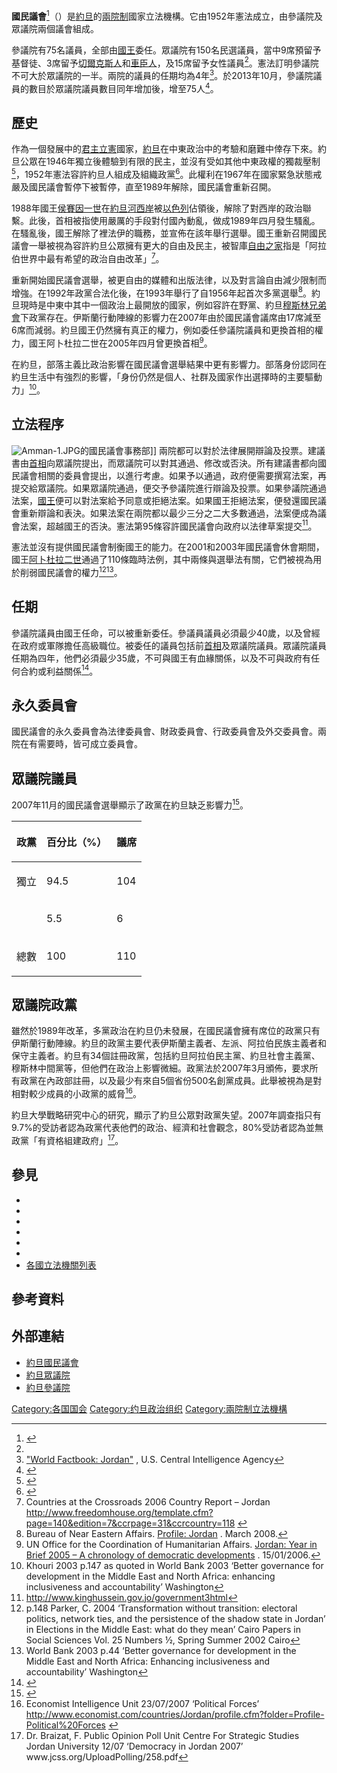 {{Infobox legislature
 | name               = 國民議會
 | native_name        = البرلمان الأردني
 | native_name_lang   = ar
 | transcription_name = 
 | legislature        = {{le|2013年約旦議會選舉|Jordanian parliamentary election, 2013|第十三屆國民議會}}
 | coa_pic            = Coat_of_arms_of_Jordan.svg
 | coa_res            = 150px 
 | coa_alt            =
 | foundation         = <!-- {{Start date|YYYY|MM|DD}} --> 
 | house_type         = [[兩院制|兩院制]]
 | body               = 
 | houses             = [[众议院_(约旦)|众议院]]<br>[[参议院_(约旦)|参议院]]
 | leader1_type       = 
 | leader1            = 
 | party1             = 
 | election1          = 
 | leader2_type       = 
 | leader2            = 
 | party2             = 
 | election2          = 
 | leader3_type       = 
 | leader3            = 
 | party3             = 
 | election3          = 
 | members            = 225名<ref name="cia.gov">{{Cite web |url=https://www.cia.gov/library/publications/the-world-factbook/geos/jo.html |title=存档副本 |accessdate=2015-11-17 |archive-date=2020-07-24 |archive-url=https://web.archive.org/web/20200724225259/https://www.cia.gov/library/publications/the-world-factbook/geos/jo.html |dead-url=no }}</ref><br><small>參議院：75名<br>眾議院：150名</small>
 | house1             = 
 | house2             = 
 | structure1         = 
 | structure1_res     = 250px 
 | structure1_alt     = 
 | structure2         = 
 | structure2_res     = 
 | structure2_alt     = 
 | political_groups1  = 
 | political_groups2  = 
 | committees1        = 
 | committees2        = 
 | joint_committees   = 
 | voting_system1     = 
 | voting_system2     = 
 | last_election1     = 
 | last_election2     = 
 | previous_election1 =
 | previous_election2 =
 | session_room       = 
 | session_res        = 250px
 | session_alt        = 
 | meeting_place      = [[安曼|安曼]]
 | website            = {{URL|www.representatives.jo}}<br>{{URL|www.senate.jo}}
 | footnotes          = 
 | motto              = 
}}
{{約旦政治}}
'''國民議會'''<ref>{{Cite web |url=https://www.fmprc.gov.cn/web/gjhdq_676201/gj_676203/yz_676205/1206_677268/1206x0_677270/ |title=约旦国家概况 |accessdate=2020-01-26 |archive-date=2020-08-21 |archive-url=https://web.archive.org/web/20200821010821/https://www.fmprc.gov.cn/web/gjhdq_676201/gj_676203/yz_676205/1206_677268/1206x0_677270/ |dead-url=no }}</ref>（{{lang-ar|البرلمان الأردني}}）是[[約旦|約旦]]的[[兩院制|兩院制]]國家立法機構。它由1952年憲法成立，由參議院及眾議院兩個議會組成。

參議院有75名議員，全部由[[約旦國王|國王]]委任。眾議院有150名民選議員，當中9席預留予基督徒、3席留予[[切爾克斯人|切爾克斯人]]和[[車臣人|車臣人]]，及15席留予女性議員<ref name="cia.gov"/>。憲法訂明參議院不可大於眾議院的一半。兩院的議員的任期均為4年<ref name=CIAFactbook-Jordan>[https://www.cia.gov/library/publications/the-world-factbook/geos/jo.html "World Factbook: Jordan"] {{Wayback|url=https://www.cia.gov/library/publications/the-world-factbook/geos/jo.html |date=20200724225259 }}, U.S. Central Intelligence Agency</ref>。於2013年10月，參議院議員的數目於眾議院議員數目同年增加後，增至75人<ref>{{cite web |author= |url=http://jordantimes.com/new-senate-appointed |title=New Senate appointed |publisher=The Jordan Times |date=24 October 2013 |accessdate=25 October 2013 |deadurl=yes |archiveurl=https://web.archive.org/web/20131024234556/http://jordantimes.com/new-senate-appointed |archivedate=2013年10月24日 }}</ref>。

==歷史==
作為一個發展中的[[君主立憲|君主立憲]]國家，[[約旦|約旦]]在中東政治中的考驗和磨難中倖存下來。約旦公眾在1946年獨立後體驗到有限的民主，並沒有受如其他中東政權的獨裁壓制<ref>{{Cite web |url=http://www.uk.oneworld.net/guides/jordan/development |title=存档副本 |access-date=2015-11-17 |archive-url=https://web.archive.org/web/20061117165033/http://www.uk.oneworld.net/guides/jordan/development |archive-date=2006-11-17 |dead-url=yes }}</ref>，1952年憲法容許約旦人組成及組織政黨<ref>{{Cite web |url=http://www.idea.int/publications/dem_jordan/upload/Jordan_country_report_English.pdf |title=存档副本 |accessdate=2015-11-17 |archive-date=2019-05-08 |archive-url=https://web.archive.org/web/20190508072712/https://www.idea.int/publications/dem_jordan/upload/Jordan_country_report_English.pdf |dead-url=no }}</ref>。此權利在1967年在國家緊急狀態戒嚴及國民議會暫停下被暫停，直至1989年解除，國民議會重新召開。

1988年國王[[侯賽因一世|侯賽因一世]]在[[約旦河西岸|約旦河西岸]]被[[以色列|以色列]]佔領後，解除了對西岸的政治聯繫。此後，首相{{le|扎伊德·裡法伊|Zaid al-Rifai}}被指使用嚴厲的手段對付國內動亂，做成1989年四月發生騷亂。在騷亂後，國王解除了裡法伊的職務，並宣佈在該年舉行選舉。國王重新召開國民議會一舉被視為容許約旦公眾擁有更大的自由及民主，被智庫[[自由之家|自由之家]]指是「阿拉伯世界中最有希望的政治自由改革」<ref>Countries at the Crossroads 2006 Country Report – Jordan http://www.freedomhouse.org/template.cfm?page=140&edition=7&ccrpage=31&ccrcountry=118 {{Wayback|url=http://www.freedomhouse.org/template.cfm?page=140&edition=7&ccrpage=31&ccrcountry=118 |date=20111223091321 }}</ref>。

重新開始國民議會選舉，被更自由的媒體和出版法律，以及對言論自由減少限制而增強。在1992年政黨合法化後，在1993年舉行了自1956年起首次多黨選舉<ref>Bureau of Near Eastern Affairs. [http://www.state.gov/r/pa/ei/bgn/3464.htm Profile: Jordan] {{Wayback|url=http://www.state.gov/r/pa/ei/bgn/3464.htm |date=20180904113845 }}. 
March 2008.</ref>。約旦現時是中東中其中一個政治上最開放的國家，例如容許在野黨、約旦[[穆斯林兄弟會|穆斯林兄弟會]]下政黨{{le|伊斯蘭行動陣線|Islamic Action Front}}存在。伊斯蘭行動陣線的影響力在2007年由於國民議會議席由17席減至6席而減弱。約旦國王仍然擁有真正的權力，例如委任參議院議員和更換首相的權力，國王阿卜杜拉二世在2005年四月曾更換首相<ref>UN Office for the Coordination of Humanitarian Affairs. [http://www.globalsecurity.org/military/library/news/2006/01/mil-060115-irin01.htm Jordan: Year in Brief 2005 – A chronology of democratic developments] {{Wayback|url=http://www.globalsecurity.org/military/library/news/2006/01/mil-060115-irin01.htm |date=20180829000254 }}. 15/01/2006.</ref>。
 	
在約旦，部落主義比政治影響在國民議會選舉結果中更有影響力。部落身份認同在約旦生活中有強烈的影響，「身份仍然是個人、社群及國家作出選擇時的主要驅動力」<ref>Khouri 2003 p.147 as quoted in World Bank 2003 ‘Better governance for development in the Middle East and North Africa: enhancing inclusiveness and accountability’ Washington</ref>。

==立法程序==
[[File:Amman-1.JPG|thumb]]的國民議會事務部]]
兩院都可以對於法律展開辯論及投票。建議書由[[約旦首相|首相]]向眾議院提出，而眾議院可以對其通過、修改或否決。所有建議書都向國民議會相關的委員會提出，以進行考慮。如果予以通過，政府便需要撰寫法案，再提交給眾議院。如果眾議院通過，便交予參議院進行辯論及投票。如果參議院通過法案，[[约旦国王|國王]]便可以對法案給予同意或拒絕法案。如果國王拒絕法案，便發還國民議會重新辯論和表決。如果法案在兩院都以最少三分之二大多數通過，法案便成為議會法案，超越國王的否決。憲法第95條容許國民議會向政府以法律草案提交<ref>http://www.kinghussein.gov.jo/government3html{{dead link|date=2018年4月 |bot=InternetArchiveBot |fix-attempted=yes }}</ref>。

憲法並沒有提供國民議會制衡國王的能力。在2001和2003年國民議會休會期間，國王[[阿卜杜拉二世|阿卜杜拉二世]]通過了110條臨時法例，其中兩條與選舉法有關，它們被視為用於削弱國民議會的權力<ref>p.148 Parker, C. 2004 ‘Transformation without transition: electoral politics, network ties, and the persistence of the shadow state in Jordan’ in Elections in the Middle East: what do they mean’ Cairo Papers in Social Sciences Vol. 25 Numbers ½, Spring Summer 2002 Cairo</ref><ref>World Bank 2003 p.44 ‘Better governance for development in the Middle East and North Africa: Enhancing inclusiveness and accountability’ Washington</ref>。

==任期==
參議院議員由國王任命，可以被重新委任。參議員議員必須最少40歲，以及曾經在政府或軍隊擔任高級職位。被委任的議員包括前[[約旦首相|首相]]及眾議院議員。眾議院議員任期為四年，他們必須最少35歲，不可與國王有血緣關係，以及不可與政府有任何合約或利益關係<ref>{{Cite web |url=http://www.lcweb2.loc.gov/cgi-bin/query/r?frd%2Fcstdy%3A%40field%28DOCID+jo0103%29 |title=存档副本 |accessdate=2021-01-19 |archive-date=2009-01-09 |archive-url=https://web.archive.org/web/20090109100420/http://lcweb2.loc.gov/cgi-bin/query/r?frd%2Fcstdy%3A%40field%28DOCID+jo0103%29 |dead-url=yes }}</ref>。

==永久委員會==
國民議會的永久委員會為法律委員會、財政委員會、行政委員會及外交委員會。兩院在有需要時，皆可成立委員會。

==眾議院議員==
2007年11月的國民議會選舉顯示了政黨在約旦缺乏影響力<ref>{{Cite web |url=https://www.cia.gov/library/publications/the-world-factbook/print/jo.html |title=CIA - The World Factbook - Jordan<!-- Bot generated title --> |accessdate=2015-11-17 |archive-date=2008-05-14 |archive-url=https://web.archive.org/web/20080514031623/https://www.cia.gov/library/publications/the-world-factbook/print/jo.html |dead-url=no }}</ref>。

{| class="wikitable"
! 政黨 !! 百分比（%） !! 議席
|-
| 獨立 || 94.5 || 104
|-
| {{le|伊斯蘭行動陣線|Islamic Action Front}} || 5.5 || 6
|-
| 總數 || 100 || 110
|}
<!--For a list of the members of the upper as well as lower house in the Jordanian Parliament as well as how many votes they gained in the 2007 election follow this link.<ref>[http://www.kinghussein.gov.jo/government3a.html Jordan - Government - The Legislative Branch - House of Deputies]</ref>-->

==眾議院政黨==
雖然於1989年改革，多黨政治在約旦仍未發展，在國民議會擁有席位的政黨只有伊斯蘭行動陣線。約旦的政黨主要代表伊斯蘭主義者、左派、阿拉伯民族主義者和保守主義者。約旦有34個註冊政黨，包括約旦阿拉伯民主黨、約旦社會主義黨、穆斯林中間黨等，但他們在政治上影響微細。政黨法於2007年3月頒佈，要求所有政黨在內政部註冊，以及最少有來自5個省份500名創黨成員。此舉被視為是對相對較少成員的小政黨的威脅<ref>Economist Intelligence Unit 23/07/2007 ‘Political Forces’ http://www.economist.com/countries/Jordan/profile.cfm?folder=Profile-Political%20Forces {{Wayback|url=http://www.economist.com/countries/Jordan/profile.cfm?folder=Profile-Political%20Forces |date=20090726073952 }}</ref>。

約旦大學戰略研究中心的研究，顯示了約旦公眾對政黨失望。2007年調查指只有9.7%的受訪者認為政黨代表他們的政治、經濟和社會觀念，80%受訪者認為並無政黨「有資格組建政府」<ref>Dr. Braizat, F. Public Opinion Poll Unit Centre For Strategic Studies Jordan University 12/07 ‘Democracy in Jordan 2007’  www.jcss.org/UploadPolling/258.pdf</ref>。

==參見==
*{{le|約旦參議院議長列表|List of Presidents of the Senate of Jordan}}
*{{le|約旦眾議院議長列表|List of Speakers of the House of Representatives of Jordan}}
*{{le|2013年約旦議會選舉|Jordanian parliamentary election, 2013}}
*{{le|2010年約旦議會選舉|Jordanian parliamentary election, 2010}}
*{{le|2007年約旦議會選舉|Jordanian parliamentary election, 2007}}
*{{le|約旦政治|Politics of Jordan}}
*[[各國立法機關列表|各國立法機關列表]]

==參考資料==
{{Reflist |2}}

==外部連結==
*[http://www.parliament.jo/ 約旦國民議會]{{Wayback|url=http://www.parliament.jo/ |date=20180402123911 }}
*[http://www.representatives.jo 約旦眾議院]{{Wayback|url=http://www.representatives.jo/ |date=20160119123228 }}
*[http://www.senate.jo 約旦參議院]{{Wayback|url=http://www.senate.jo/ |date=20200218174749 }}

{{Asia topic|議會}}

[[Category:各国国会|Category:各国国会]]
[[Category:约旦政治组织|Category:约旦政治组织]]
[[Category:兩院制立法機構|Category:兩院制立法機構]]